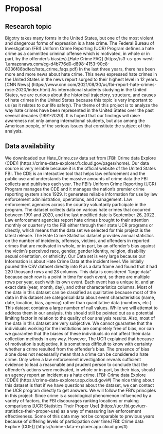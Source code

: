 # Proposal

## Research topic

Bigotry takes many forms in the United States, but one of the most violent and dangerous forms of expression is a hate crime. The Federal Bureau of Investigation (FBI) Uniform Crime Reporting (UCR) Program defines a hate crime as a committed criminal offense which is motivated, in whole or in part, by the offender's bias(es).[Hate Crime FAQ] (https://s3-us-gov-west-1.amazonaws.com/cg-d4b776d0-d898-4153-90c8-8336f86bdfec/hate_crime_faqs.pdf) In the last three years, there has been more and more news about hate crime. This news expressed hate crimes in the United States in the news report surged to their highest level in 12 years.[CNN News] (https://www.cnn.com/2021/08/30/us/fbi-report-hate-crimes-rose-2020/index.html) As international students studying in the United States, we are curious about the historical trajectory, structure, and causes of hate crimes in the United States because this topic is very important to us (as it relates to our life safety). The theme of this project is to analyze the way hate crimes have been represented in the United States over the past several decades (1991-2020). It is hoped that our findings will raise awareness not only among international students, but also among the American people, of the serious issues that constitute the subject of this analysis. 

## Data availability

We downloaded our Hate_Crime.csv data set from [FBI: Crime data Explore (CDE)] (https://crime-data-explorer.fr.cloud.gov/pages/home). Our data source is very reliable because it is the official website of the United States FBI. The CDE is an interactive tool that helps law enforcement and the public use and understands the massive amounts of crime data the FBI collects and publishes each year. The FBI's Uniform Crime Reporting (UCR) Program manages the CDE and it manages the nation's premier crime reporting system since 1929. It generates reliable information for use by law enforcement administration, operations,  and management. Law enforcement agencies across the country voluntarily participate in the program.  The dataset collects data on various hate crimes that occurred between 1991 and 2020, and the last modified date is September 26, 2022. Law enforcement agencies report hate crimes brought to their attention monthly or quarterly to the FBI either through their state UCR programs or directly, which means that the data set we selected for this project is the latest release. The Hate Crime Statistics dataset provides annual statistics on the number of incidents, offenses, victims,  and offenders in reported crimes that are motivated in whole, or in part,  by an offender's bias against the victim's perceived race, gender, gender identity, religion, disability sexual orientation, or ethnicity. Our Data set is very large because our Information is about Hate Crime Data at the incident level. We initially poured the CSV dataset directly into R as a data frame and found that it had 220 thousand rows and 28 columns. This data is considered “large data" because each row is a point in time for each event, so there are multiple rows per year, each with its own event. Each event has a unique id, and an exact date (year, month, day), and other characteristics columns. Most of the data in this dataset can be classified as qualitative because most of the data in this dataset are categorical data about event characteristics (name, date, location, bias, agency) rather than quantitative data (numbers, etc.) This dataset contains a large number of null values. While we will attempt to address them in our analysis, this should still be pointed out as a potential limiting factor in relation to the quality of our analysis results. Also, most of the data in this dataset are very subjective. We cannot guarantee that the individuals working for the institutions are completely free of bias, nor can we guarantee that the biases of these individuals do not affect their data collection methods in any way. However, The UCR explained that because of motivation is subjective, it is sometimes difficult to know with certainty whether a crime resulted from the offender’s bias. The presence of bias alone does not necessarily mean that a crime can be considered a hate crime. Only when a law enforcement investigation reveals sufficient evidence to lead a reasonable and prudent person to conclude that the offender’s actions were motivated, in whole or in part, by their bias, should an agency report an incident as a hate crime. [FBI: Crime data Explore (CDE)] (https://crime-data-explorer.app.cloud.gov/#) The nice thing about this dataset is that if we have questions about the dataset, we can contact the UCR program directly to get answers. We will follow the FBI's principles in this project: Since crime is a sociological phenomenon influenced by a variety of factors, the FBI discourages ranking locations or making comparisons [UCR Statistics Their Proper Use] (https://ucr.fbi.gov/ucr-statistics-their-proper-use) as a way of measuring law enforcement effectiveness. Some of this data may not be comparable to previous years because of differing levels of participation over time.[FBI: Crime data Explore (CDE)] (https://crime-data-explorer.app.cloud.gov/#)

